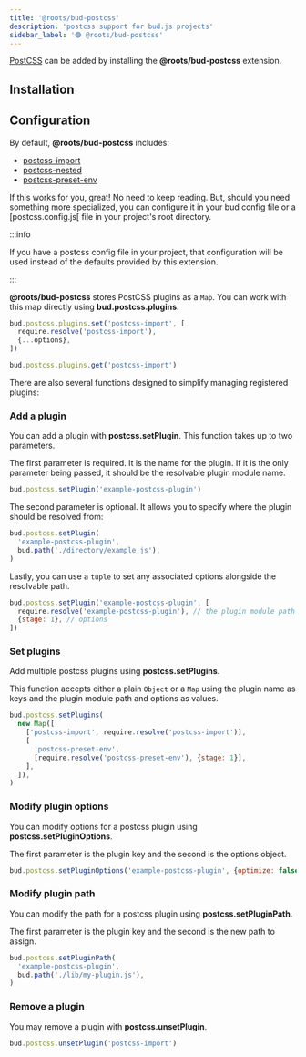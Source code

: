 ```yaml
---
title: '@roots/bud-postcss'
description: 'postcss support for bud.js projects'
sidebar_label: '🟢 @roots/bud-postcss'
---
```




[PostCSS](https://postcss.org) can be added by installing the **@roots/bud-postcss** extension.

## Installation

<Install packages="@roots/bud-postcss" />

## Configuration

By default, **@roots/bud-postcss** includes:

- [postcss-import](https://github.com/postcss/postcss-import)
- [postcss-nested](https://github.com/postcss/postcss-nested)
- [postcss-preset-env](https://preset-env.cssdb.org/)

If this works for you, great! No need to keep reading. But, should you need something more specialized,
you can configure it in your bud config file or a [postcss.config.js[ file in your project's root directory.

:::info

If you have a postcss config file in your project, that configuration will be used instead of the defaults provided by this extension.

:::

**@roots/bud-postcss** stores PostCSS plugins as a `Map`. You can work with this map directly using **bud.postcss.plugins**.

```js
bud.postcss.plugins.set('postcss-import', [
  require.resolve('postcss-import'),
  {...options},
])

bud.postcss.plugins.get('postcss-import')
```

There are also several functions designed to simplify managing registered plugins:

### Add a plugin

You can add a plugin with **postcss.setPlugin**. This function takes up to two parameters.

The first parameter is required. It is the name for the plugin.
If it is the only parameter being passed, it should be the resolvable plugin module name.

```js
bud.postcss.setPlugin('example-postcss-plugin')
```

The second parameter is optional. It allows you to specify where the plugin should be resolved from:

```js
bud.postcss.setPlugin(
  'example-postcss-plugin',
  bud.path('./directory/example.js'),
)
```

Lastly, you can use a `tuple` to set any associated options alongside the resolvable path.

```js
bud.postcss.setPlugin('example-postcss-plugin', [
  require.resolve('example-postcss-plugin'), // the plugin module path
  {stage: 1}, // options
])
```

### Set plugins

Add multiple postcss plugins using **postcss.setPlugins**.

This function accepts either a plain `Object` or a `Map` using the plugin
name as keys and the plugin module path and options as values.

```js
bud.postcss.setPlugins(
  new Map([
    ['postcss-import', require.resolve('postcss-import')],
    [
      'postcss-preset-env',
      [require.resolve('postcss-preset-env'), {stage: 1}],
    ],
  ]),
)
```

### Modify plugin options

You can modify options for a postcss plugin using **postcss.setPluginOptions**.

The first parameter is the plugin key and the second is the options object.

```js
bud.postcss.setPluginOptions('example-postcss-plugin', {optimize: false})
```

### Modify plugin path

You can modify the path for a postcss plugin using **postcss.setPluginPath**.

The first parameter is the plugin key and the second is the new path to assign.

```js
bud.postcss.setPluginPath(
  'example-postcss-plugin',
  bud.path('./lib/my-plugin.js'),
)
```

### Remove a plugin

You may remove a plugin with **postcss.unsetPlugin**.

```js
bud.postcss.unsetPlugin('postcss-import')
```
